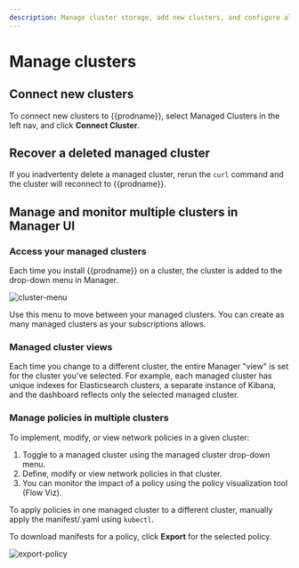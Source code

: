 ```yaml
---
description: Manage cluster storage, add new clusters, and configure alerts.
---
```


# Manage clusters

## Connect new clusters

To connect new clusters to {{prodname}}, select Managed Clusters in the left nav, and click **Connect Cluster**.

## Recover a deleted managed cluster

If you inadvertenty delete a managed cluster, rerun the `curl` command and the cluster will reconnect to {{prodname}}.

## Manage and monitor multiple clusters in Manager UI

### Access your managed clusters

Each time you install {{prodname}} on a cluster, the cluster is added to the drop-down menu in Manager.

![cluster-menu](/img/calico-cloud/cluster-menu.png)

Use this menu to move between your managed clusters. You can create as many managed clusters as your subscriptions allows.

### Managed cluster views

Each time you change to a different cluster, the entire Manager "view" is set for the cluster you've selected. For example, each managed cluster has unique indexes for Elasticsearch clusters, a separate instance of Kibana, and the dashboard reflects only the selected managed cluster.

### Manage policies in multiple clusters

To implement, modify, or view network policies in a given cluster:

1. Toggle to a managed cluster using the managed cluster drop-down menu.
1. Define, modify or view network policies in that cluster.
1. You can monitor the impact of a policy using the policy visualization tool (Flow Viz).

To apply policies in one managed cluster to a different cluster, manually apply the manifest/.yaml using `kubectl`.

To download manifests for a policy, click **Export** for the selected policy.

![export-policy](/img/calico-cloud/export-policy.png)
